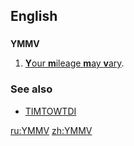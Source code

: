 ==English==
==={{initialism}}===
'''YMMV'''

# {{internet}} [[your mileage may vary|'''Y'''our '''m'''ileage '''m'''ay '''v'''ary]].

===See also===
*[[TIMTOWTDI]]

[[ru:YMMV]]
[[zh:YMMV]]